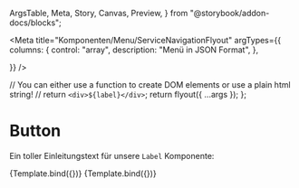   ArgsTable,
  Meta,
  Story,
  Canvas,
  Preview,
} from "@storybook/addon-docs/blocks";


<Meta
  title="Komponenten/Menu/ServiceNavigationFlyout"
  argTypes={{
    columns: {
      control: "array",
      description: "Menü in JSON Format",
    },
    
  }}
/>



  // You can either use a function to create DOM elements or use a plain html string!
  // return `<div>${label}</div>`;
  return flyout({ ...args });
};

# Button

Ein toller Einleitungstext für unsere `Label` Komponente:

<Preview withToolbar>
  <Story
    name="1-Column"
    args={{
      columns: [
              { items: [{"title": "item1.1"},{"title": "item1.2"},{"title": "item1.3"},{"title": "item1.4"}] }
            ]
    }}
  >
    {Template.bind({})}
  </Story>
</Preview>

<ArgsTable story="1-Column" />

<Canvas>
  <Story
    name="2-Column"
    args={{
      columns: [
              { items: [{"title": "item1.1"},{"title": "item1.2"},{"title": "item1.3"},{"title": "item1.4"}] },
              { items: [{"title": "item2.1"},{"title": "item2.2"}] }
            ]
    }}
  >
    {Template.bind({})}
  </Story>
</Canvas>